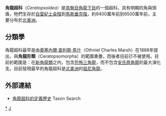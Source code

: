 {{Automatic taxobox
| taxon = Ceratopsoidea
| authority = [[奧塞內爾·查利斯·馬什|Marsh]], 1888
| fossil_range = [[白堊紀|白堊紀]]中晚期
| image = Zuniceratops BW.jpg
| image_caption = [[祖尼角龍|祖尼角龍]]
}} 

'''角龍超科'''（''Ceratopsoidea''）是[[鳥臀目|鳥臀目]][[角龍下目|角龍下目]]的一個超科，具有明顯的角與頭盾，牠們生存於[[白堊紀|白堊紀]][[土侖階|土侖階]]到[[馬斯垂克階|馬斯垂克階]]，約9400萬年前到6500萬年前，主要分布於[[北美洲|北美洲]]。

==分類學== 
角龍超科最早是由[[奧塞內爾·查利斯·馬什|奧塞內爾·查利斯·馬什]]（Othniel Charles Marsh）在1888年提出，與'''角龍形類'''（Ceratopsomorpha）的範圍重疊，而後者目前已不被使用。目前的範圍是：在[[新角龍類|新角龍類]]之內，包含[[三角龍|恐怖三角龍]]，而不包含[[原角龍|安氏原角龍]]的最大演化支。目前發現最早的角龍超科是[[北美洲|北美洲]]的[[祖尼角龍|祖尼角龍]]。

==外部連結==
*[https://web.archive.org/web/20080406001758/http://www.taxonsearch.org/dev/taxon_edit.php?Action=View&tax_id=83 角龍超科的定義歷史] Taxon Search

{{頭飾龍類|C.}}
{{Taxonbar}}
[[Category:冠飾角龍類|*]]
[[Category:1888年描述的分类群|J]]
{{dinosaur-stub}}